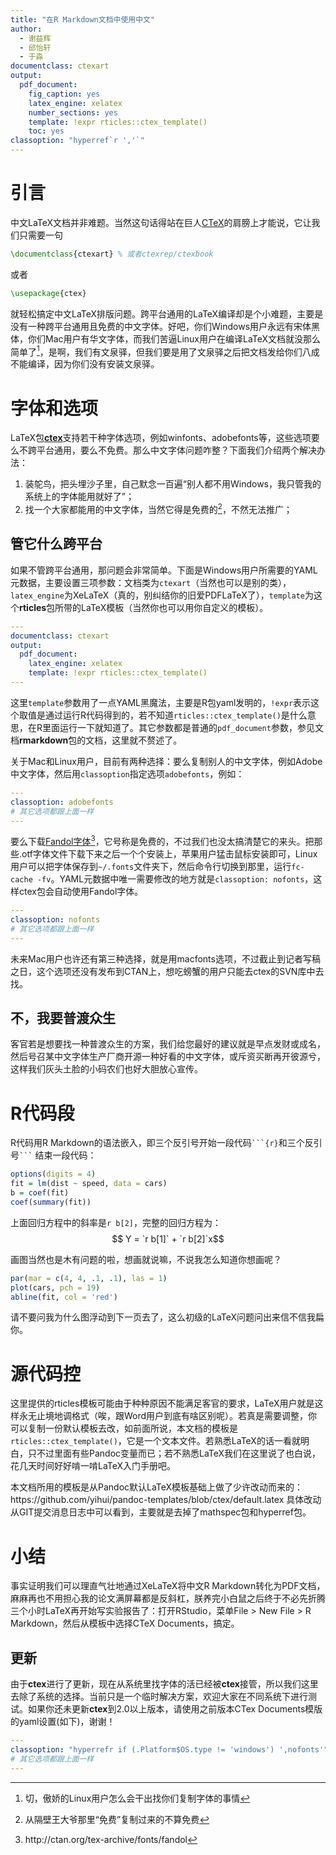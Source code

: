 ```yaml
---
title: "在R Markdown文档中使用中文"
author:
  - 谢益辉
  - 邱怡轩
  - 于淼
documentclass: ctexart
output:
  pdf_document:
    fig_caption: yes
    latex_engine: xelatex
    number_sections: yes
    template: !expr rticles::ctex_template()
    toc: yes
classoption: "hyperref`r ','`"
---
```


# 引言

中文LaTeX文档并非难题。当然这句话得站在巨人[CTeX](http://ctex.org)的肩膀上才能说，它让我们只需要一句

```latex
\documentclass{ctexart} % 或者ctexrep/ctexbook
```

或者

```latex
\usepackage{ctex}
```

就轻松搞定中文LaTeX排版问题。跨平台通用的LaTeX编译却是个小难题，主要是没有一种跨平台通用且免费的中文字体。好吧，你们Windows用户永远有宋体黑体，你们Mac用户有华文字体，而我们苦逼Linux用户在编译LaTeX文档就没那么简单了^[切，傲娇的Linux用户怎么会干出找你们复制字体的事情]，是啊，我们有文泉驿，但我们要是用了文泉驿之后把文档发给你们八成不能编译，因为你们没有安装文泉驿。

# 字体和选项

LaTeX包[**ctex**](http://ctan.org/pkg/ctex)支持若干种字体选项，例如winfonts、adobefonts等，这些选项要么不跨平台通用，要么不免费。那么中文字体问题咋整？下面我们介绍两个解决办法：

1. 装鸵鸟，把头埋沙子里，自己默念一百遍“别人都不用Windows，我只管我的系统上的字体能用就好了”；
2. 找一个大家都能用的中文字体，当然它得是免费的^[从隔壁王大爷那里“免费”复制过来的不算免费]，不然无法推广；

## 管它什么跨平台

如果不管跨平台通用，那问题会非常简单。下面是Windows用户所需要的YAML元数据，主要设置三项参数：文档类为`ctexart`（当然也可以是别的类），`latex_engine`为XeLaTeX（真的，别纠结你的旧爱PDFLaTeX了），`template`为这个**rticles**包所带的LaTeX模板（当然你也可以用你自定义的模板）。

```yaml
---
documentclass: ctexart
output:
  pdf_document:
    latex_engine: xelatex
    template: !expr rticles::ctex_template()
---
```

这里`template`参数用了一点YAML黑魔法，主要是R包yaml发明的，`!expr`表示这个取值是通过运行R代码得到的，若不知道`rticles::ctex_template()`是什么意思，在R里面运行一下就知道了。其它参数都是普通的`pdf_document`参数，参见文档**rmarkdown**包的文档，这里就不赘述了。

关于Mac和Linux用户，目前有两种选择：要么复制别人的中文字体，例如Adobe中文字体，然后用`classoption`指定选项`adobefonts`，例如：

```yaml
---
classoption: adobefonts
# 其它选项都跟上面一样
---
```

要么下载[Fandol字体](http://ctan.org/pkg/fandol)^[http://ctan.org/tex-archive/fonts/fandol]，它号称是免费的，不过我们也没太搞清楚它的来头。把那些.otf字体文件下载下来之后一个个安装上，苹果用户猛击鼠标安装即可，Linux用户可以把字体保存到`~/.fonts`文件夹下，然后命令行切换到那里，运行`fc-cache -fv`。YAML元数据中唯一需要修改的地方就是`classoption: nofonts`，这样ctex包会自动使用Fandol字体。

```yaml
---
classoption: nofonts
# 其它选项都跟上面一样
---
```

未来Mac用户也许还有第三种选择，就是用macfonts选项，不过截止到记者写稿之日，这个选项还没有发布到CTAN上，想吃螃蟹的用户只能去ctex的SVN库中去找。

## 不，我要普渡众生

客官若是想要找一种普渡众生的方案，我们给您最好的建议就是早点发财或成名，然后号召某中文字体生产厂商开源一种好看的中文字体，或斥资买断再开彼源兮，这样我们灰头土脸的小码农们也好大胆放心宣传。

# R代码段

R代码用R Markdown的语法嵌入，即三个反引号开始一段代码```` ```{r} ````和三个反引号```` ``` ```` 结束一段代码：

```r
options(digits = 4)
fit = lm(dist ~ speed, data = cars)
b = coef(fit)
coef(summary(fit))
```

上面回归方程中的斜率是`r b[2]`，完整的回归方程为：$$ Y = `r b[1]` + `r b[2]`x$$

画图当然也是木有问题的啦，想画就说嘛，不说我怎么知道你想画呢？

```r
par(mar = c(4, 4, .1, .1), las = 1)
plot(cars, pch = 19)
abline(fit, col = 'red')
```

请不要问我为什么图浮动到下一页去了，这么初级的LaTeX问题问出来信不信我扁你。

# 源代码控

这里提供的rticles模板可能由于种种原因不能满足客官的要求，LaTeX用户就是这样永无止境地调格式（唉，跟Word用户到底有啥区别呢）。若真是需要调整，你可以复制一份默认模板去改，如前面所说，本文档的模板是`rticles::ctex_template()`，它是一个文本文件。若熟悉LaTeX的话一看就明白，只不过里面有些Pandoc变量而已；若不熟悉LaTeX我们在这里说了也白说，花几天时间好好啃一啃LaTeX入门手册吧。

本文档所用的模板是从Pandoc默认LaTeX模板基础上做了少许改动而来的：https://github.com/yihui/pandoc-templates/blob/ctex/default.latex 具体改动从GIT提交消息日志中可以看到，主要就是去掉了mathspec包和hyperref包。

# 小结

事实证明我们可以理直气壮地通过XeLaTeX将中文R Markdown转化为PDF文档，麻麻再也不用担心我的论文满屏幕都是反斜杠，朕养完小白鼠之后终于不必先折腾三个小时LaTeX再开始写实验报告了：打开RStudio，菜单File > New File > R Markdown，然后从模板中选择CTeX Documents，搞定。

## 更新

由于**ctex**进行了更新，现在从系统里找字体的活已经被**ctex**接管，所以我们这里去除了系统的选择。当前只是一个临时解决方案，欢迎大家在不同系统下进行测试。如果你还未更新**ctex**到2.0以上版本，请使用之前版本CTex Documents模版的yaml设置(如下)，谢谢！

```yaml
---
classoption: "hyperrefr if (.Platform$OS.type != 'windows') ',nofonts'"
# 其它选项都跟上面一样
---
```

